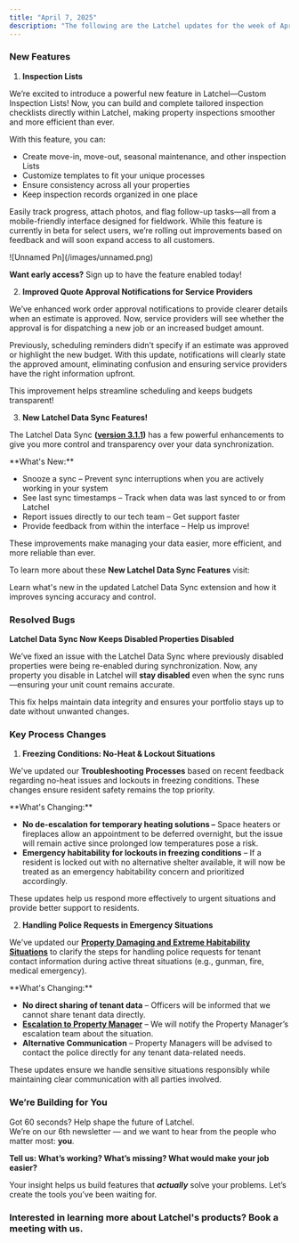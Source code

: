 ```yaml
---
title: "April 7, 2025"
description: "The following are the Latchel updates for the week of April 7, 2025."
---
```


### New Features

1. **Inspection Lists**

We’re excited to introduce a powerful new feature in Latchel—Custom Inspection Lists\! Now, you can build and complete tailored inspection checklists directly within Latchel, making property inspections smoother and more efficient than ever.

With this feature, you can: 

- Create move-in, move-out, seasonal maintenance, and other inspection Lists
- Customize templates to fit your unique processes 
- Ensure consistency across all your properties 
- Keep inspection records organized in one place

Easily track progress, attach photos, and flag follow-up tasks—all from a mobile-friendly interface designed for fieldwork. While this feature is currently in beta for select users, we’re rolling out improvements based on feedback and will soon expand access to all customers.

<Frame>
  ![Unnamed Pn](/images/unnamed.png)
</Frame>

**Want early access?** Sign up to have the feature enabled today\!

<CardGroup cols={2}>
  <Card title="Sign up here!" icon="file-pen" iconType="duotone" color="#f99b8a" horizontal href="Want early access? Sign up to have the feature enabled today! ">
    
  </Card>
</CardGroup>

2. **Improved Quote Approval Notifications for Service Providers**

We’ve enhanced work order approval notifications to provide clearer details when an estimate is approved. Now, service providers will see whether the approval is for dispatching a new job or an increased budget amount.

Previously, scheduling reminders didn’t specify if an estimate was approved or highlight the new budget. With this update, notifications will clearly state the approved amount, eliminating confusion and ensuring service providers have the right information upfront.

This improvement helps streamline scheduling and keeps budgets transparent\!

3. **New Latchel Data Sync Features\!**

The Latchel Data Sync **(**[**version 3.1.1**](https://chromewebstore.google.com/detail/latchel-data-sync/cefobanegfgmcneibgdbcjbegnnoafob)**)** has a few powerful enhancements to give you more control and transparency over your data synchronization.

<Check>
  **What's New:**

  - Snooze a sync – Prevent sync interruptions when you are actively working in your system
  - See last sync timestamps – Track when data was last synced to or from Latchel 
  - Report issues directly to our tech team – Get support faster
  - Provide feedback from within the interface – Help us improve\!
</Check>

These improvements make managing your data easier, more efficient, and more reliable than ever.

To learn more about these **New Latchel Data Sync Features** visit:

<Card title="The New Latchel Data Sync Extension" icon="plug-circle-check" iconType="duotone" color="#ff9b8a" href="/s/topic/0TO5e000000h9wqGAA/The-New-Latchel-Data-Sync-Extension">
  Learn what's new in the updated Latchel Data Sync extension and how it improves syncing accuracy and control.
</Card>

### **Resolved Bugs**

**Latchel Data Sync Now Keeps Disabled Properties Disabled**

We’ve fixed an issue with the Latchel Data Sync where previously disabled properties were being re-enabled during synchronization. Now, any property you disable in Latchel will **stay disabled** even when the sync runs—ensuring your unit count remains accurate.

This fix helps maintain data integrity and ensures your portfolio stays up to date without unwanted changes.

### **Key Process Changes**

1. **Freezing Conditions: No-Heat & Lockout Situations**

We've updated our **Troubleshooting Processes** based on recent feedback regarding no-heat issues and lockouts in freezing conditions. These changes ensure resident safety remains the top priority.

<Check>
  **What's Changing:**

  - **No de-escalation for temporary heating solutions –** Space heaters or fireplaces allow an appointment to be deferred overnight, but the issue will remain active since prolonged low temperatures pose a risk. 
  - **Emergency habitability for lockouts in freezing conditions** – If a resident is locked out with no alternative shelter available, it will now be treated as an emergency habitability concern and prioritized accordingly.
</Check>

These updates help us respond more effectively to urgent situations and provide better support to residents.

2. **Handling Police Requests in Emergency Situations**

We've updated our [**Property Damaging and Extreme Habitability Situations**](/s/topic/0TO5e000000h9wqGAA/Emergency-Escalations-Property-Damaging-and-Extreme-Habitability-Situations) to clarify the steps for handling police requests for tenant contact information during active threat situations (e.g., gunman, fire, medical emergency).

<Check>
  **What's Changing:**

  - **No direct sharing of tenant data** – Officers will be informed that we cannot share tenant data directly. 
  - [**Escalation to Property Manager**](/s/topic/0TO5e000000h9wqGAA/How-to-Update-Your-Escalation-Contacts) – We will notify the Property Manager’s escalation team about the situation. 
  - **Alternative Communication** – Property Managers will be advised to contact the police directly for any tenant data-related needs.
</Check>

These updates ensure we handle sensitive situations responsibly while maintaining clear communication with all parties involved.

### **We’re Building for You**

Got 60 seconds? Help shape the future of Latchel.\
We’re on our 6th newsletter — and we want to hear from the people who matter most: **you**.

**Tell us: What’s working? What’s missing? What would make your job easier?**

<CardGroup cols={2}>
  <Card title="Share your feedback here — it’s quick and impactful." icon="message-pen" iconType="duotone" color="#ff9b8a" horizontal href="https://forms.gle/fndzwWLczhkWjBQc8">
    
  </Card>
</CardGroup>

Your insight helps us build features that **_actually_** solve your problems. Let’s create the tools you’ve been waiting for.

### **Interested in learning more about Latchel's products? Book a meeting with us.**

<CardGroup cols={2}>
  <Card title="Get a Demo" icon="comments-question-check" iconType="duotone" color="#ff9b8a" horizontal href="https://latchel.com/demo-request-releases/">
    
  </Card>
</CardGroup>